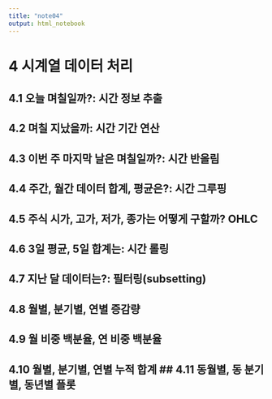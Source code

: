 ```yaml
---
title: "note04"
output: html_notebook
---
```


# 4 시계열 데이터 처리

## 4.1 오늘 며칠일까?: 시간 정보 추출

## 4.2 며칠 지났을까: 시간 기간 연산

## 4.3 이번 주 마지막 날은 며칠일까?: 시간 반올림

## 4.4 주간, 월간 데이터 합계, 평균은?: 시간 그루핑

## 4.5 주식 시가, 고가, 저가, 종가는 어떻게 구할까? OHLC

## 4.6 3일 평균, 5일 합계는: 시간 롤링

## 4.7 지난 달 데이터는?: 필터링(subsetting)

## 4.8 월별, 분기별, 연별 증감량

## 4.9 월 비중 백분율, 연 비중 백분율

## 4.10 월별, 분기별, 연별 누적 합계 \## 4.11 동월별, 동 분기별, 동년별 플롯
